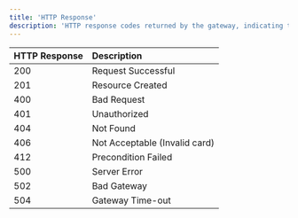 ```yaml
---
title: 'HTTP Response'
description: 'HTTP response codes returned by the gateway, indicating the status of the request'
---
```


| HTTP Response | Description                       |
| :------------- | :--------------------------------- |
| 200           | Request Successful                |
| 201           | Resource Created                  |
| 400           | Bad Request                       |
| 401           | Unauthorized                      |
| 404           | Not Found                         |
| 406           | Not Acceptable (Invalid card)      |
| 412           | Precondition Failed               |
| 500           | Server Error                      |
| 502           | Bad Gateway                       |
| 504           | Gateway Time-out                  |
